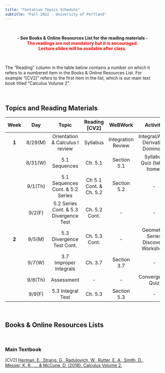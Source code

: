 ```yaml
---
title: "Tentative Topics Schedule"
subtitle: "Fall 2022 - University of Portland"
---
```


<br>

<center>**- See Books & Online Resources List for the reading materials -**</center>
<center><span style="color:red">**The readings are not mandatory but it is encouraged.**</span></center>
<center><span style="color:red">**Lecture slides will be available after class.**</span></center>

<br>

The "Reading" column in the table below contains a number on which it refers to a numbered item in the Books & Online Resources List. For example "[CV2]" refers to the first item in the list, which is our main text book titled "Calculus Volume 2". 

<br>

## **Topics and Reading Materials**

| **Week** | **Day** |                    **Topic**                   |     **Reading [CV2]**    |     **WeBWork**    |          **Activity**         | **Lab** |
|:--------:|:-------:|:----------------------------------------------:|:------------------------:|:------------------:|:-------------------------:|:-------:|
|   **1**  | 8/29(M) |        Orientation \& Calculus I review        |         Syllabus         | Integration Review |         Integral/Anti-Derivative Dominoes             |    -    |
|          | 8/31(W) |                  5.1 Sequences                 |          Ch. 5.1         |     Section 5.1    | Syllabus Quiz (take-home) |    -    |
|          | 9/1(Th) |           5.1 Sequences Cont. \& 5.2 Series          |  Ch 5.1 Cont. \& Ch. 5.2 |     Section 5.2    |             -             |    -    |
|          |  9/2(F) | 5.2 Series Cont. \& 5.3 Divergence Test | Ch. 5.2 Cont. |          -            |         -          |    -    |
|   **2**  |  9/5(M) |               5.3 Divergence Test Cont.             |       Ch. 5.3 Cont.      |         -          |             Geometric Series Discovery Worksheet              |    -    |
|          |  9/7(W) |             3.7 Improper Integrals             |          Ch. 3.7         |         Section 3.7        |             -             |    -    |
|          | 9/8(Th) |                   Assessment                   |             -            |          -         |            Convergence Quiz            |   Series   |
|          |  9/9(F) |                5.3 Integral Test               |          Ch. 5.3         |         Section 5.3        |             -             |    -    |

<br>

## **Books & Online Resources Lists**

<br>

### Main Textbook

[CV2]   [Herman, E., Strang, G., Radulovich, W., Rutter, E. A., Smith, D., Messer, K. R., ... & McCune, D. (2016). Calculus Volume 2.](https://openstax.org/books/calculus-volume-2/pages/preface){target="_blank"}

<br>
